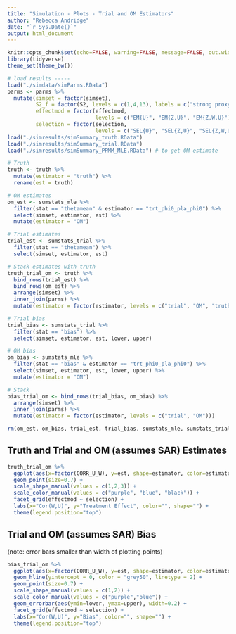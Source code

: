 ```yaml
---
title: "Simulation - Plots - Trial and OM Estimators"
author: "Rebecca Andridge"
date: "`r Sys.Date()`"
output: html_document
---
```


```r
knitr::opts_chunk$set(echo=FALSE, warning=FALSE, message=FALSE, out.width='100%', fig.asp=.75)
library(tidyverse)
theme_set(theme_bw())

# load results -----
load("./simdata/simParms.RData")
parms <- parms %>%
  mutate(simset = factor(simset),
         S2_f = factor(S2, levels = c(1,4,13), labels = c("strong proxy", "moderate proxy", "weak proxy")),
         effectmod = factor(effectmod,
                            levels = c("EM{U}", "EM{Z,U}", "EM{Z,W,U}")),
         selection = factor(selection, 
                            levels = c("SEL{U}", "SEL{Z,U}", "SEL{Z,W,U}", "SEL{Z,-U}", "SEL{Z,W,-U}")))
load("./simresults/simSummary_truth.RData")
load("./simresults/simSummary_trial.RData")
load("./simresults/simSummary_PPMM_MLE.RData") # to get OM estimate

# Truth
truth <- truth %>%
  mutate(estimator = "truth") %>%
  rename(est = truth)

# OM estimates
om_est <- sumstats_mle %>%
  filter(stat == "thetamean" & estimator == "trt_phi0_pla_phi0") %>%
  select(simset, estimator, est) %>%
  mutate(estimator = "OM")

# Trial estimates
trial_est <- sumstats_trial %>%
  filter(stat == "thetamean") %>%
  select(simset, estimator, est)

# Stack estimates with truth
truth_trial_om <- truth %>%
  bind_rows(trial_est) %>%
  bind_rows(om_est) %>%
  arrange(simset) %>%
  inner_join(parms) %>%
  mutate(estimator = factor(estimator, levels = c("trial", "OM", "truth")))

# Trial bias
trial_bias <- sumstats_trial %>%
  filter(stat == "bias") %>%
  select(simset, estimator, est, lower, upper)

# OM bias
om_bias <- sumstats_mle %>%
  filter(stat == "bias" & estimator == "trt_phi0_pla_phi0") %>%
  select(simset, estimator, est, lower, upper) %>%
  mutate(estimator = "OM")

# Stack
bias_trial_om <- bind_rows(trial_bias, om_bias) %>%
  arrange(simset) %>%
  inner_join(parms) %>%
  mutate(estimator = factor(estimator, levels = c("trial", "OM")))

rm(om_est, om_bias, trial_est, trial_bias, sumstats_mle, sumstats_trial, truth)
```

## Truth and Trial and OM (assumes SAR) Estimates

```r
truth_trial_om %>%
  ggplot(aes(x=factor(CORR_U_W), y=est, shape=estimator, color=estimator)) + 
  geom_point(size=0.7) +
  scale_shape_manual(values = c(1,2,3)) + 
  scale_color_manual(values = c("purple", "blue", "black")) + 
  facet_grid(effectmod ~ selection) + 
  labs(x="Cor(W,U)", y="Treatment Effect", color="", shape="") + 
  theme(legend.position="top")
```

## Trial and OM (assumes SAR) Bias

(note: error bars smaller than width of plotting points)

```r
bias_trial_om %>%
  ggplot(aes(x=factor(CORR_U_W), y=est, shape=estimator, color=estimator)) + 
  geom_hline(yintercept = 0, color = "grey50", linetype = 2) + 
  geom_point(size=0.7) +
  scale_shape_manual(values = c(1,2)) + 
  scale_color_manual(values = c("purple","blue")) + 
  geom_errorbar(aes(ymin=lower, ymax=upper), width=0.2) +
  facet_grid(effectmod ~ selection) + 
  labs(x="Cor(W,U)", y="Bias", color="", shape="") + 
  theme(legend.position="top")
```